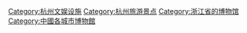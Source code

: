 {{Catnav|页面分类|...|博物馆|依大洲划分的博物馆|亚洲博物馆|中国博物馆|浙江省境内的博物馆}}
{{Catnav|页面分类|...|建筑|建筑物|各国建筑|中国建筑|浙江建筑|杭州建筑}}
{{Catnav|页面分类|...|文化|各国文化|中国文化|中国各省文化|浙江文化|杭州文化}}
{{Catnav|页面分类|...|旅游|各国旅游|中国旅游|中国各省旅游|浙江旅游|杭州旅游}}

{{Catmore|杭州博物馆列表}}

[[Category:杭州文娱设施|Category:杭州文娱设施]]
[[Category:杭州旅游景点‎|Category:杭州旅游景点‎]]
[[Category:浙江省的博物馆|Category:浙江省的博物馆]]
[[Category:中國各城市博物館|Category:中國各城市博物館]]